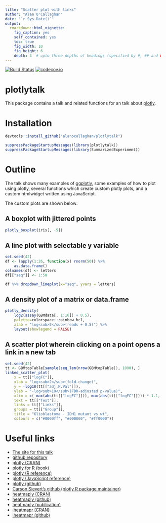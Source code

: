 ```yaml
---
title: "Scatter plot with links"
author: "Alan O'Callaghan"
date: "`r Sys.Date()`"
output:
  rmarkdown::html_vignette:
    fig_caption: yes
    self_contained: yes
    toc: true
    fig_width: 10
    fig_height: 6
    depth: 3  # upto three depths of headings (specified by #, ## and ###)  
---
```

[![Build Status](https://travis-ci.org/Alanocallaghan/plotlytalk.png?branch=master)](https://travis-ci.org/Alanocallaghan/plotlytalk)
[![codecov.io](https://codecov.io/github/Alanocallaghan/plotlytalk/coverage.svg?branch=master)](https://codecov.io/github/Alanocallaghan/plotlytalk?branch=master)

plotlytalk
============

This package contains a talk and related functions for an talk about [plotly](https://plot.ly/).

Installation
============
```r
devtools::install_github("alanocallaghan/plotlytalk")
```
```r
suppressPackageStartupMessages(library(plotlytalk))
suppressPackageStartupMessages(library(SummarizedExperiment))
```

Outline
=======

The talk shows many examples of [ggplotly](https://www.rdocumentation.org/packages/plotly/versions/4.7.1/topics/ggplotly), some examples of how to plot using plotly, several functions which create custom plotly plots, and
a custom htmlwidget written using JavaScript.

The custom plots are shown below:

## A boxplot with jittered points
```r
plotly_boxplot(iris[, -5])
```

## A line plot with selectable y variable
```r
set.seed(42)
df <- lapply(1:26, function(x) rnorm(50)) %>% 
    as.data.frame()
colnames(df) <- letters
df[["seq"]] <- 1:50

df %>% dropdown_lineplot(x="seq", yvars = letters)
```


## A density plot of a matrix or data.frame
```r

plotly_density(
    log2(assay(GBMdata[, 1:10]) + 0.5), 
    palette=colorspace::rainbow_hcl,
    xlab = "log<sub>2</sub>(reads + 0.5)") %>% 
    layout(showlegend = FALSE)

```

## A scatter plot wherein clicking on a point opens a link in a new tab
```r
set.seed(42)
tt <- GBMtopTable[sample(seq_len(nrow(GBMtopTable)), 1000), ]
linked_scatter_plot(
    x = tt[["logFC"]],
    xlab = "log<sub>2</sub>(fold-change)",
    y = -log10(tt[["adj.P.Val"]]),
    ylab = "-log<sub>10</sub>(FDR-adjusted p-value)",
    xlim = c(-max(abs(tt[["logFC"]])), max(abs(tt[["logFC"]]))) * 1.1,
    text = tt[["Text"]],
    links = tt[["Links"]],
    groups = tt[["Group"]],
    title = "Glioblastoma - IDH1 mutant vs wt",
    colours = c("#0000ff", "#000000", "#ff0000"))
```



Useful links
============

- [The site for this talk](https://alanocallaghan.github.io/plotlytalk/)
- [github repository](https://github.com/Alanocallaghan/plotlytalk/)
- [plotly (CRAN)](https://cran.r-project.org/web/packages/plotly/index.html)
- [plotly for R (book)](https://plotly-book.cpsievert.me)
- [plotly (R reference)](https://plot.ly/r/reference/)
- [plotly (JavaScript reference)](https://plot.ly/javascript/reference/)
- [plotly (github)](https://github.com/ropensci/plotly/)
- [Carson Sievert's github (plotly R package maintainer)](https://github.com/cpsievert/)
- [heatmaply (CRAN)](https://github.com/talgalili/heatmaply)
- [heatmaply (github)](https://cran.r-project.org/web/packages/plotly/index.html)
- [heatmaply (publication)](https://academic.oup.com/bioinformatics/advance-article/doi/10.1093/bioinformatics/btx657/4562328)
- [iheatmapr (CRAN)](https://cran.r-project.org/web/packages/iheatmapr/index.html)
- [iheatmapr (github)](https://github.com/ropensci/iheatmapr)

